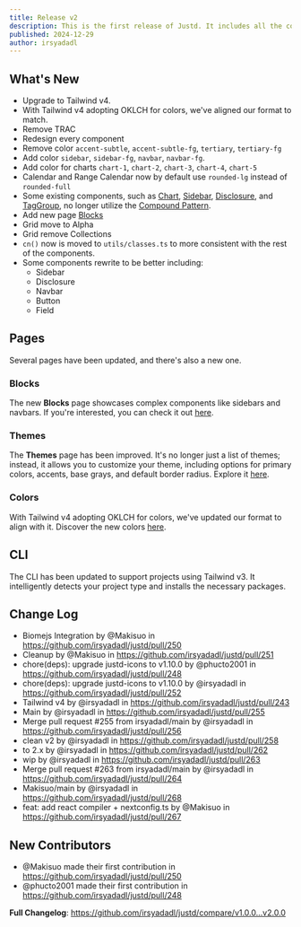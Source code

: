 ```yaml
---
title: Release v2
description: This is the first release of Justd. It includes all the components and utilities that you need to build your next project.
published: 2024-12-29
author: irsyadadl
---
```


## What's New
- Upgrade to Tailwind v4.
- With Tailwind v4 adopting OKLCH for colors, we've aligned our format to match.
- Remove TRAC
- Redesign every component
- Remove color `accent-subtle`, `accent-subtle-fg`, `tertiary`, `tertiary-fg`
- Add color `sidebar`, `sidebar-fg`, `navbar`, `navbar-fg`.
- Add color for charts `chart-1`, `chart-2`, `chart-3`, `chart-4`, `chart-5`
- Calendar and Range Calendar now by default use `rounded-lg` instead of `rounded-full`
- Some existing components, such as [Chart](/docs/components/charts/setup), [Sidebar](/docs/components/layouts/sidebar), [Disclosure](/docs/components/navigation/disclosure), and [TagGroup](/docs/components/collections/tag-group), no longer utilize the [Compound Pattern](https://www.patterns.dev/react/compound-pattern/).
- Add new page [Blocks](/blocks)
- Grid move to Alpha
- Grid remove Collections
- `cn()` now is moved to `utils/classes.ts` to more consistent with the rest of the components.
- Some components rewrite to be better including:
  - Sidebar
  - Disclosure
  - Navbar
  - Button
  - Field



## Pages
Several pages have been updated, and there's also a new one.

### Blocks
The new **Blocks** page showcases complex components like sidebars and navbars. If you're interested, you can check it out [here](/blocks).

### Themes
The **Themes** page has been improved. It's no longer just a list of themes; instead, it allows you to customize your theme, including options for primary colors, accents, base grays, and default border radius. Explore it [here](/themes).

### Colors
With Tailwind v4 adopting OKLCH for colors, we've updated our format to align with it. Discover the new colors [here](/colors).

## CLI
The CLI has been updated to support projects using Tailwind v3. It intelligently detects your project type and installs the necessary packages.

## Change Log
* Biomejs Integration by @Makisuo in https://github.com/irsyadadl/justd/pull/250
* Cleanup by @Makisuo in https://github.com/irsyadadl/justd/pull/251
* chore(deps): upgrade justd-icons to v1.10.0 by @phucto2001 in https://github.com/irsyadadl/justd/pull/248
* chore(deps): upgrade justd-icons to v1.10.0 by @irsyadadl in https://github.com/irsyadadl/justd/pull/252
* Tailwind v4 by @irsyadadl in https://github.com/irsyadadl/justd/pull/243
* Main by @irsyadadl in https://github.com/irsyadadl/justd/pull/255
* Merge pull request #255 from irsyadadl/main by @irsyadadl in https://github.com/irsyadadl/justd/pull/256
* clean v2 by @irsyadadl in https://github.com/irsyadadl/justd/pull/258
* to 2.x by @irsyadadl in https://github.com/irsyadadl/justd/pull/262
* wip by @irsyadadl in https://github.com/irsyadadl/justd/pull/263
* Merge pull request #263 from irsyadadl/main by @irsyadadl in https://github.com/irsyadadl/justd/pull/264
* Makisuo/main by @irsyadadl in https://github.com/irsyadadl/justd/pull/268
* feat: add react compiler + nextconfig.ts by @Makisuo in https://github.com/irsyadadl/justd/pull/267

## New Contributors
* @Makisuo made their first contribution in https://github.com/irsyadadl/justd/pull/250
* @phucto2001 made their first contribution in https://github.com/irsyadadl/justd/pull/248

**Full Changelog**: https://github.com/irsyadadl/justd/compare/v1.0.0...v2.0.0
